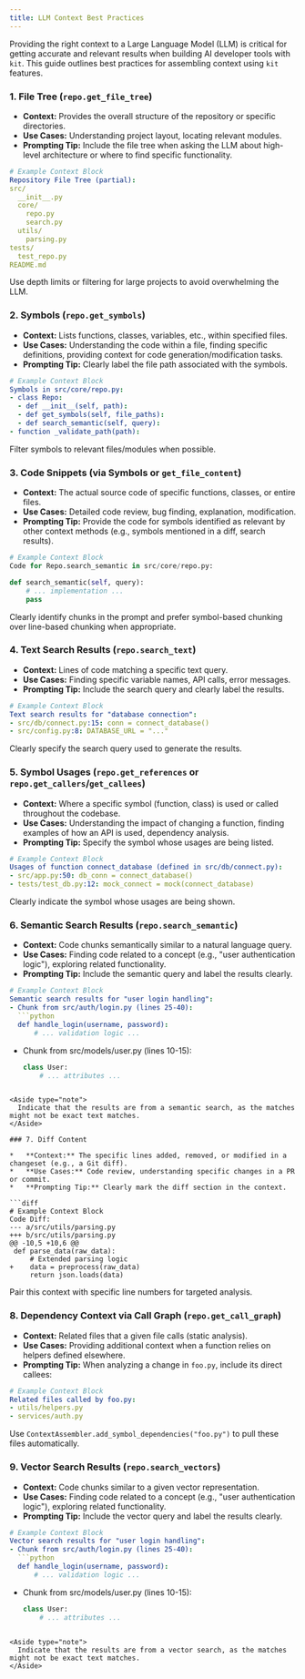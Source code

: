 ```yaml
---
title: LLM Context Best Practices
---
```



Providing the right context to a Large Language Model (LLM) is critical for getting accurate and relevant results when building AI developer tools with `kit`. This guide outlines best practices for assembling context using `kit` features.

### 1. File Tree (`repo.get_file_tree`)

*   **Context:** Provides the overall structure of the repository or specific directories.
*   **Use Cases:** Understanding project layout, locating relevant modules.
*   **Prompting Tip:** Include the file tree when asking the LLM about high-level architecture or where to find specific functionality.

```yaml
# Example Context Block
Repository File Tree (partial):
src/
  __init__.py
  core/
    repo.py
    search.py
  utils/
    parsing.py
tests/
  test_repo.py
README.md
```

<Aside type="caution">
  Use depth limits or filtering for large projects to avoid overwhelming the LLM.
</Aside>

### 2. Symbols (`repo.get_symbols`)

*   **Context:** Lists functions, classes, variables, etc., within specified files.
*   **Use Cases:** Understanding the code within a file, finding specific definitions, providing context for code generation/modification tasks.
*   **Prompting Tip:** Clearly label the file path associated with the symbols.

```yaml
# Example Context Block
Symbols in src/core/repo.py:
- class Repo:
  - def __init__(self, path):
  - def get_symbols(self, file_paths):
  - def search_semantic(self, query):
- function _validate_path(path):
```

<Aside type="note">
  Filter symbols to relevant files/modules when possible.
</Aside>

### 3. Code Snippets (via Symbols or `get_file_content`)

*   **Context:** The actual source code of specific functions, classes, or entire files.
*   **Use Cases:** Detailed code review, bug finding, explanation, modification.
*   **Prompting Tip:** Provide the code for symbols identified as relevant by other context methods (e.g., symbols mentioned in a diff, search results).

```python
# Example Context Block
Code for Repo.search_semantic in src/core/repo.py:

def search_semantic(self, query):
    # ... implementation ...
    pass
```

<Aside type="note">
  Clearly identify chunks in the prompt and prefer symbol-based chunking over line-based chunking when appropriate.
</Aside>

### 4. Text Search Results (`repo.search_text`)

*   **Context:** Lines of code matching a specific text query.
*   **Use Cases:** Finding specific variable names, API calls, error messages.
*   **Prompting Tip:** Include the search query and clearly label the results.

```yaml
# Example Context Block
Text search results for "database connection":
- src/db/connect.py:15: conn = connect_database()
- src/config.py:8: DATABASE_URL = "..."
```

<Aside type="note">
  Clearly specify the search query used to generate the results.
</Aside>

### 5. Symbol Usages (`repo.get_references` or `repo.get_callers`/`get_callees`)

*   **Context:** Where a specific symbol (function, class) is used or called throughout the codebase.
*   **Use Cases:** Understanding the impact of changing a function, finding examples of how an API is used, dependency analysis.
*   **Prompting Tip:** Specify the symbol whose usages are being listed.

```yaml
# Example Context Block
Usages of function connect_database (defined in src/db/connect.py):
- src/app.py:50: db_conn = connect_database()
- tests/test_db.py:12: mock_connect = mock(connect_database)
```

<Aside type="note">
  Clearly indicate the symbol whose usages are being shown.
</Aside>

### 6. Semantic Search Results (`repo.search_semantic`)

*   **Context:** Code chunks semantically similar to a natural language query.
*   **Use Cases:** Finding code related to a concept (e.g., "user authentication logic"), exploring related functionality.
*   **Prompting Tip:** Include the semantic query and label the results clearly.

```yaml
# Example Context Block
Semantic search results for "user login handling":
- Chunk from src/auth/login.py (lines 25-40):
  ```python
  def handle_login(username, password):
      # ... validation logic ...
  ```
- Chunk from src/models/user.py (lines 10-15):
  ```python
  class User:
      # ... attributes ...
  ```
```

<Aside type="note">
  Indicate that the results are from a semantic search, as the matches might not be exact text matches.
</Aside>

### 7. Diff Content

*   **Context:** The specific lines added, removed, or modified in a changeset (e.g., a Git diff).
*   **Use Cases:** Code review, understanding specific changes in a PR or commit.
*   **Prompting Tip:** Clearly mark the diff section in the context.

```diff
# Example Context Block
Code Diff:
--- a/src/utils/parsing.py
+++ b/src/utils/parsing.py
@@ -10,5 +10,6 @@
 def parse_data(raw_data):
     # Extended parsing logic
+    data = preprocess(raw_data)
     return json.loads(data)

```

<Aside type="note">
  Pair this context with specific line numbers for targeted analysis.
</Aside>

### 8. Dependency Context via Call Graph (`repo.get_call_graph`)

*   **Context:** Related files that a given file calls (static analysis).
*   **Use Cases:** Providing additional context when a function relies on helpers defined elsewhere.
*   **Prompting Tip:** When analyzing a change in `foo.py`, include its direct callees:

```yaml
# Example Context Block
Related files called by foo.py:
- utils/helpers.py
- services/auth.py
```

Use `ContextAssembler.add_symbol_dependencies("foo.py")` to pull these files automatically.

### 9. Vector Search Results (`repo.search_vectors`)

*   **Context:** Code chunks similar to a given vector representation.
*   **Use Cases:** Finding code related to a concept (e.g., "user authentication logic"), exploring related functionality.
*   **Prompting Tip:** Include the vector query and label the results clearly.

```yaml
# Example Context Block
Vector search results for "user login handling":
- Chunk from src/auth/login.py (lines 25-40):
  ```python
  def handle_login(username, password):
      # ... validation logic ...
  ```
- Chunk from src/models/user.py (lines 10-15):
  ```python
  class User:
      # ... attributes ...
  ```
```

<Aside type="note">
  Indicate that the results are from a vector search, as the matches might not be exact text matches.
</Aside>
